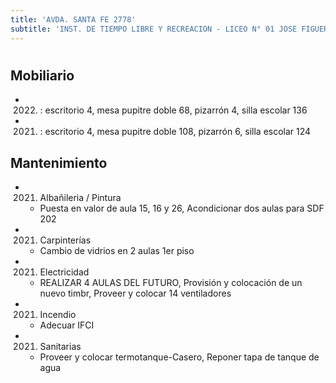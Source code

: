 ```yaml
---
title: 'AVDA. SANTA FE 2778'
subtitle: 'INST. DE TIEMPO LIBRE Y RECREACION - LICEO N° 01 JOSE FIGUEROA ALCORTA'
---
```


#


## Mobiliario

*  (2022) : escritorio 4, mesa pupitre doble 68, pizarrón 4, silla escolar 136 

*  (2021) : escritorio 4, mesa pupitre doble 108, pizarrón 6, silla escolar 124 





## Mantenimiento

*  (2021) Albañileria / Pintura 
    + Puesta en valor de aula 15, 16 y 26, Acondicionar dos aulas para SDF 202

*  (2021) Carpinterías 
    + Cambio de vidrios en 2 aulas 1er piso

*  (2021) Electricidad 
    + REALIZAR 4 AULAS DEL FUTURO, Provisión y colocación de un nuevo timbr, Proveer y colocar 14 ventiladores

*  (2021) Incendio 
    + Adecuar IFCI

*  (2021) Sanitarias 
    + Proveer y colocar termotanque-Casero, Reponer tapa de tanque de agua



